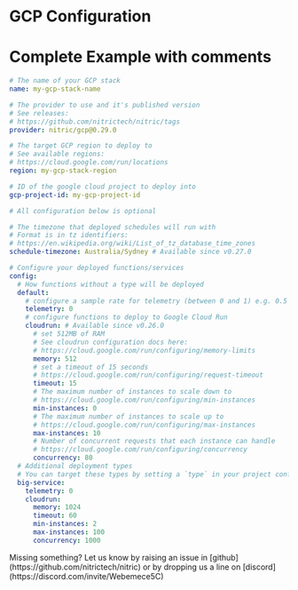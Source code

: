 
# GCP Configuration

# Complete Example with comments

```yaml
# The name of your GCP stack
name: my-gcp-stack-name

# The provider to use and it's published version
# See releases:
# https://github.com/nitrictech/nitric/tags
provider: nitric/gcp@0.29.0

# The target GCP region to deploy to
# See available regions:
# https://cloud.google.com/run/locations
region: my-gcp-stack-region

# ID of the google cloud project to deploy into
gcp-project-id: my-gcp-project-id

# All configuration below is optional

# The timezone that deployed schedules will run with
# Format is in tz identifiers:
# https://en.wikipedia.org/wiki/List_of_tz_database_time_zones
schedule-timezone: Australia/Sydney # Available since v0.27.0

# Configure your deployed functions/services
config:
  # How functions without a type will be deployed
  default:
    # configure a sample rate for telemetry (between 0 and 1) e.g. 0.5 is 50%
    telemetry: 0
    # configure functions to deploy to Google Cloud Run
    cloudrun: # Available since v0.26.0
      # set 512MB of RAM
      # See cloudrun configuration docs here:
      # https://cloud.google.com/run/configuring/memory-limits
      memory: 512
      # set a timeout of 15 seconds
      # https://cloud.google.com/run/configuring/request-timeout
      timeout: 15
      # The maximum number of instances to scale down to
      # https://cloud.google.com/run/configuring/min-instances
      min-instances: 0
      # The maximum number of instances to scale up to
      # https://cloud.google.com/run/configuring/max-instances
      max-instances: 10
      # Number of concurrent requests that each instance can handle
      # https://cloud.google.com/run/configuring/concurrency
      concurrency: 80
  # Additional deployment types
  # You can target these types by setting a `type` in your project configuration
  big-service:
    telemetry: 0
    cloudrun:
      memory: 1024
      timeout: 60
      min-instances: 2
      max-instances: 100
      concurrency: 1000
```

<Note>
  Missing something? Let us know by raising an issue in
  [github](https://github.com/nitrictech/nitric) or by dropping us a line on
  [discord](https://discord.com/invite/Webemece5C)
</Note>
